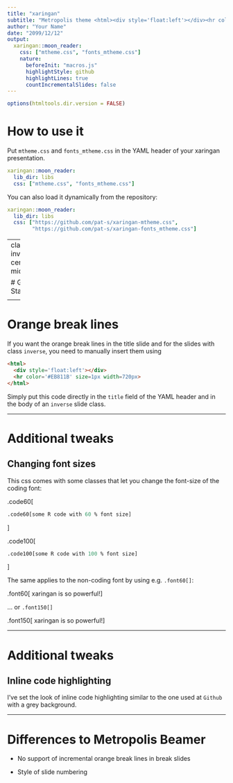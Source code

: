 ```yaml
---
title: "xaringan"
subtitle: "Metropolis theme <html><div style='float:left'></div><hr color='#EB811B' size=1px width=796px></html>"
author: "Your Name"
date: "2099/12/12"
output:
  xaringan::moon_reader:
    css: ["mtheme.css", "fonts_mtheme.css"]
    nature: 
      beforeInit: "macros.js"
      highlightStyle: github
      highlightLines: true
      countIncrementalSlides: false
---
```


```r
options(htmltools.dir.version = FALSE)
```

 
# How to use it

Put `mtheme.css` and `fonts_mtheme.css` in the YAML header of your xaringan presentation.     
 
``` yaml
xaringan::moon_reader:
  lib_dir: libs
  css: ["mtheme.css", "fonts_mtheme.css"]
```

You can also load it dynamically from the repository:  

``` yaml
xaringan::moon_reader:
  lib_dir: libs
  css: ["https://github.com/pat-s/xaringan-mtheme.css",
        "https://github.com/pat-s/xaringan-fonts_mtheme.css"]
```


---
class: inverse, center, middle

# Get Started

<html><div style='float:left'></div><hr color='#EB811B' size=1px width=720px></html> 

---

# Orange break lines

If you want the orange break lines in the title slide and for the slides with class `inverse`, you need to manually insert them using

```html
<html>
  <div style='float:left'></div>
  <hr color='#EB811B' size=1px width=720px>
</html> 
```

Simply put this code directly in the `title` field of the YAML header and in the body of an `inverse` slide class. 

---

# Additional tweaks

## Changing font sizes

This css comes with some classes that let you change the font-size of the coding font:
 
.code60[
```r
.code60[some R code with 60 % font size]
```
]
 
.code100[
```r
.code100[some R code with 100 % font size]
```
]

The same applies to the non-coding font by using e.g. `.font60[]`:

.font60[
xaringan is so powerful!
]

... or `.font150[]`
 
.font150[
xaringan is so powerful!
]

---

# Additional tweaks

## Inline code highlighting

I've set the look of inline code highlighting similar to the one used at `Github` with a grey background. 

---

# Differences to Metropolis Beamer
  
* No support of incremental orange break lines in break slides 

* Style of slide numbering 
